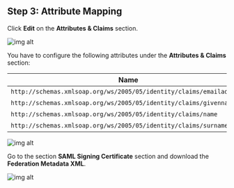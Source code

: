 ## Step 3: Attribute Mapping

Click **Edit** on the **Attributes & Claims** section.

![img alt](https://cdn.boxyhq.com/docs/sso/providers/azure/7.png)

You have to configure the following attributes under the **Attributes & Claims** section:

| Name                                                                 | Value                  |
| -------------------------------------------------------------------- | ---------------------- |
| `http://schemas.xmlsoap.org/ws/2005/05/identity/claims/emailaddress` | user.mail              |
| `http://schemas.xmlsoap.org/ws/2005/05/identity/claims/givenname`    | user.givenname         |
| `http://schemas.xmlsoap.org/ws/2005/05/identity/claims/name`         | user.userprincipalname |
| `http://schemas.xmlsoap.org/ws/2005/05/identity/claims/surname`      | user.surname           |

![img alt](https://cdn.boxyhq.com/docs/sso/providers/azure/8.png)

Go to the section **SAML Signing Certificate** section and download the **Federation Metadata XML**.

![img alt](https://cdn.boxyhq.com/docs/sso/providers/azure/9.png)

<Footer />

